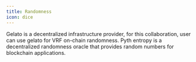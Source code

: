 ```yaml
---
title: Randomness
icon: dice
---
```


<CardGroup cols={2}>
<Card title="Gelato" href="https://www.gelato.cloud/" img="/images/logos/gelato.jpg">
 Gelato is a decentralized infrastructure provider, for this collaboration, user can use gelato for VRF on-chain randomness.
</Card>

<Card title="Pyth" href="https://pyth.network" img="/images/logos/pyth.jpg">
Pyth entropy is a decentralized randomness oracle that provides random numbers for blockchain applications.
</Card>
</CardGroup>
